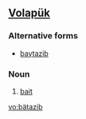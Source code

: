 ==[[Volapük]]==

===Alternative forms===
* [[baytazib]]

===Noun===
{{infl|vo|noun}}

# [[bait]]

[[vo:bätazib]]